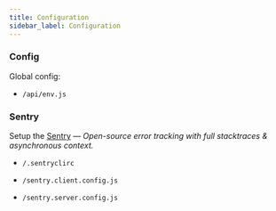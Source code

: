 ```yaml
---
title: Configuration
sidebar_label: Configuration
---
```



### Config

Global config:

* `/api/env.js`


### Sentry

Setup the [Sentry](https://sentry.io/) — *Open-source error tracking with full stacktraces & asynchronous context.*

- `/.sentryclirc`

- `/sentry.client.config.js`

- `/sentry.server.config.js`

<DocsMessage />
